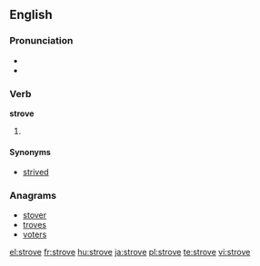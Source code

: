 ==English==

===Pronunciation===
* {{IPA|/ˈstɻɔʊv/}}
* {{rhymes|əʊv}}

===Verb===
'''strove'''

# {{past tense of|[[strive]]}}

====Synonyms====
* [[strived]]

===Anagrams===
* [[stover#English|stover]]
* [[troves#English|troves]]
* [[voters#English|voters]]

[[el:strove]]
[[fr:strove]]
[[hu:strove]]
[[ja:strove]]
[[pl:strove]]
[[te:strove]]
[[vi:strove]]